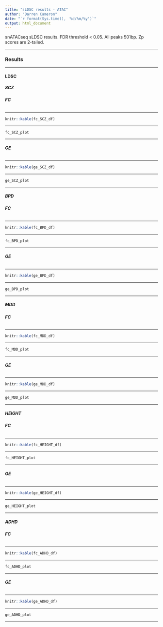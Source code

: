 ```yaml
---
title: "sLDSC results - ATAC"
author: "Darren Cameron"
date: "`r format(Sys.time(), '%d/%m/%y')`"
output: html_document
---
```


snATACseq sLDSC results. FDR threshold < 0.05. All peaks 501bp. Zp scores are 2-tailed.

***

### **Results** {.tabset}

***

#### **LDSC** {.tabset}

##### **SCZ** {.tabset}

###### **FC**

***

```R
knitr::kable(fc_SCZ_df)
```

***

```R
fc_SCZ_plot
```

***

###### **GE**

***

```R
knitr::kable(ge_SCZ_df)
```

***

```R
ge_SCZ_plot
```

***

##### **BPD** {.tabset}

###### **FC**

***

```R
knitr::kable(fc_BPD_df)
```

***

```R
fc_BPD_plot
```

***

###### **GE**

***

```R
knitr::kable(ge_BPD_df)
```

***

```R
ge_BPD_plot
```

***

##### **MDD** {.tabset}

###### **FC**

***

```R
knitr::kable(fc_MDD_df)
```

***

```R
fc_MDD_plot
```

***

###### **GE**

***

```R
knitr::kable(ge_MDD_df)
```

***

```R
ge_MDD_plot
```

***

##### **HEIGHT** {.tabset}

###### **FC**

***

```R
knitr::kable(fc_HEIGHT_df)
```

***

```R
fc_HEIGHT_plot
```

***

###### **GE**

***

```R
knitr::kable(ge_HEIGHT_df)
```

***

```R
ge_HEIGHT_plot
```

***

##### **ADHD** {.tabset}

###### **FC**

***

```R
knitr::kable(fc_ADHD_df)
```

***

```R
fc_ADHD_plot
```

***

###### **GE**

***

```R
knitr::kable(ge_ADHD_df)
```

***

```R
ge_ADHD_plot
```

***

